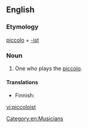 ==English==

===Etymology===
[[piccolo]] + [[-ist]]

===Noun===
{{en-noun}}

# One who plays the [[piccolo]].

====Translations====
{{trans-top|one who plays piccolo}}
* Finnish: {{t|fi|piccolohuilisti}}
{{trans-mid}}
{{trans-bottom}}

[[Category:en:Musicians]]

[[vi:piccoloist]]